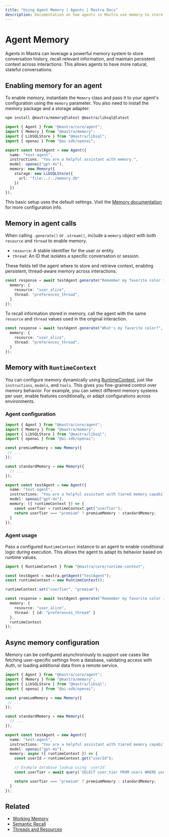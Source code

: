 ```yaml
---
title: "Using Agent Memory | Agents | Mastra Docs"
description: Documentation on how agents in Mastra use memory to store conversation history and contextual information.
---
```


# Agent Memory

Agents in Mastra can leverage a powerful memory system to store conversation history, recall relevant information, and maintain persistent context across interactions. This allows agents to have more natural, stateful conversations.

## Enabling memory for an agent

To enable memory, instantiate the `Memory` class and pass it to your agent's configuration using the `memory` parameter. You also need to install the memory package and a storage adapter:

```bash npm2yarn copy
npm install @mastra/memory@latest @mastra/libsql@latest
```

```typescript {2-3, 10-14} filename="src/mastra/agents/test-agent.ts" showLineNumbers copy
import { Agent } from "@mastra/core/agent";
import { Memory } from "@mastra/memory";
import { LibSQLStore } from "@mastra/libsql";
import { openai } from "@ai-sdk/openai";

export const testAgent = new Agent({
  name: "test-agent",
  instructions: "You are a helpful assistant with memory.",
  model: openai("gpt-4o"),
  memory: new Memory({
    storage: new LibSQLStore({
      url: "file:../../memory.db"
    })
  })
});
```

This basic setup uses the default settings. Visit the [Memory documentation](../memory/overview.mdx) for more configuration info.

## Memory in agent calls

When calling `.generate()` or `.stream()`, include a `memory` object with both `resource` and `thread` to enable memory.

- `resource`: A stable identifier for the user or entity.
- `thread`: An ID that isolates a specific conversation or session.

These fields tell the agent where to store and retrieve context, enabling persistent, thread-aware memory across interactions.

```typescript {3-4}
const response = await testAgent.generate("Remember my favorite color is blue.", {
  memory: {
    resource: "user_alice",
    thread: "preferences_thread",
  }
});
```

To recall information stored in memory, call the agent with the same `resource` and `thread` values used in the original interaction.

```typescript {3-4}
const response = await testAgent.generate("What's my favorite color?", {
  memory: {
    resource: "user_alice",
    thread: "preferences_thread",
  }
});
```

## Memory with `RuntimeContext`

You can configure memory dynamically using [RuntimeContext](./runtime-context.mdx), just like `instructions`, `models`, and `tools`. This gives you fine-grained control over memory behavior. For example, you can select different memory systems per user, enable features conditionally, or adapt configurations across environments.

### Agent configuration

```typescript {18-20} filename="src/mastra/agents/test-agent.ts" showLineNumbers copy
import { Agent } from "@mastra/core/agent";
import { Memory } from "@mastra/memory";
import { LibSQLStore } from "@mastra/libsql";
import { openai } from "@ai-sdk/openai";

const premiumMemory = new Memory({
 // ...
});

const standardMemory = new Memory({
  // ...
});

export const testAgent = new Agent({
  name: "test-agent",
  instructions: "You are a helpful assistant with tiered memory capabilities.",
  model: openai("gpt-4o"),
  memory: ({ runtimeContext }) => {
    const userTier = runtimeContext.get("userTier");
    return userTier === "premium" ? premiumMemory : standardMemory;
  }
});
```

### Agent usage

Pass a configured `RuntimeContext` instance to an agent to enable conditional logic during execution. This allows the agent to adapt its behavior based on runtime values.

```typescript {1,4,6, 13} showLineNumbers copy
import { RuntimeContext } from "@mastra/core/runtime-context";

const testAgent = mastra.getAgent("testAgent");
const runtimeContext = new RuntimeContext();

runtimeContext.set("userTier", "premium");

const response = await testAgent.generate("Remember my favorite color is blue.", {
  memory: {
    resource: "user_alice",
    thread: { id: "preferences_thread" }
  },
  runtimeContext
});
```


## Async memory configuration

Memory can be configured asynchronously to support use cases like fetching user-specific settings from a database, validating access with Auth, or loading additional data from a remote service.

```typescript {18, 22} filename="src/mastra/agents/test-agent.ts" showLineNumbers copy
import { Agent } from "@mastra/core/agent";
import { Memory } from "@mastra/memory";
import { LibSQLStore } from "@mastra/libsql";
import { openai } from "@ai-sdk/openai";

const premiumMemory = new Memory({
 // ...
});

const standardMemory = new Memory({
  // ...
});

export const testAgent = new Agent({
  name: "test-agent",
  instructions: "You are a helpful assistant with tiered memory capabilities.",
  model: openai("gpt-4o"),
  memory: async ({ runtimeContext }) => {
    const userId = runtimeContext.get("userId");

    // Example database lookup using `userId`
    const userTier = await query(`SELECT user_tier FROM users WHERE userId = $1`, [userId]);

    return userTier === "premium" ? premiumMemory : standardMemory;
  }
});
```

## Related

- [Working Memory](../memory/working-memory.mdx)
- [Semantic Recall](../memory/semantic-recall.mdx)
- [Threads and Resources](../memory/threads-and-resources.mdx)
